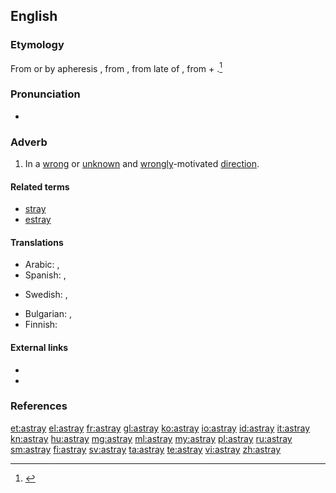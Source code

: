 ==English==

===Etymology===
From {{etyl|enm}} {{term|astraien}} or by apheresis {{term|straien}}, from {{etyl|fro}} {{term|estraier||to stray}}, from late {{etyl|ML.}}  of {{term|extravagari||to wander beyond}}, from {{etyl|la}} {{term|extra||lang=la|beyond}} + {{term|vagari||lang=la|to wander, stray}}.<ref>{{R:Century 1911}}</ref>

===Pronunciation===
* {{rhymes|eɪ}}

===Adverb===
{{en-adv|?}}

# In a [[wrong]] or [[unknown]] and [[wrongly]]-motivated [[direction]].

====Related terms====
* [[stray]]
* [[estray]]

====Translations====
{{trans-top|in a wrong direction}}
* Arabic: {{t-|ar|بضلال|tr=biḍalaal|sc=Arab}}, {{t-|ar|على ضلال|tr=ʕalaa ḍalaal|sc=Arab}}
* Spanish: {{t+|es|perdido}}, {{t-|es|extraviado}}
{{trans-mid}}
* Swedish: {{t+|sv|vilse}}, {{t-|sv|på villovägar}}
{{trans-bottom}}
{{checktrans-top}}
* Bulgarian: {{t+|bg|заблуден}}, {{t+|bg|залутан}}
* Finnish: {{t-|fi|eksyksissä}}
{{trans-bottom}}

====External links====
* {{R:Webster 1913}}
* {{R:OneLook}}

===References===
<references/>

[[et:astray]]
[[el:astray]]
[[fr:astray]]
[[gl:astray]]
[[ko:astray]]
[[io:astray]]
[[id:astray]]
[[it:astray]]
[[kn:astray]]
[[hu:astray]]
[[mg:astray]]
[[ml:astray]]
[[my:astray]]
[[pl:astray]]
[[ru:astray]]
[[sm:astray]]
[[fi:astray]]
[[sv:astray]]
[[ta:astray]]
[[te:astray]]
[[vi:astray]]
[[zh:astray]]